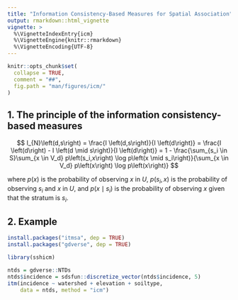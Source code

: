 ```yaml
---
title: "Information Consistency-Based Measures for Spatial Association"
output: rmarkdown::html_vignette
vignette: >
  %\VignetteIndexEntry{icm}
  %\VignetteEngine{knitr::rmarkdown}
  %\VignetteEncoding{UTF-8}
---
```


```r
knitr::opts_chunk$set(
  collapse = TRUE,
  comment = "##",
  fig.path = "man/figures/icm/"
)
```

## 1. The principle of the information consistency-based measures

$$
I_{N}\left(d,s\right) = \frac{I \left(d,s\right)}{I \left(d\right)} = 
\frac{I \left(d\right) - I \left(d \mid s\right)}{I \left(d\right)} = 
1 - \frac{\sum_{s_i \in S}\sum_{x \in V_d} p\left(s_i,x\right) \log p\left(x \mid s_i\right)}{\sum_{x \in V_d} p\left(x\right) \log p\left(x\right)}
$$

where $p\left(x\right)$ is the probability of observing $x$ in $U$, $p\left(s_i,x\right)$ is the probability of observing $s_i$ and $x$ in $U$, and $p\left(x \mid s_i\right)$ is the probability of observing $x$ given that the stratum is $s_i$.

## 2. Example

```r
install.packages("itmsa", dep = TRUE)
install.packages("gdverse", dep = TRUE)
```

```r
library(sshicm)
```

```r
ntds = gdverse::NTDs
ntds$incidence = sdsfun::discretize_vector(ntds$incidence, 5)
itm(incidence ~ watershed + elevation + soiltype, 
    data = ntds, method = "icm")
```
